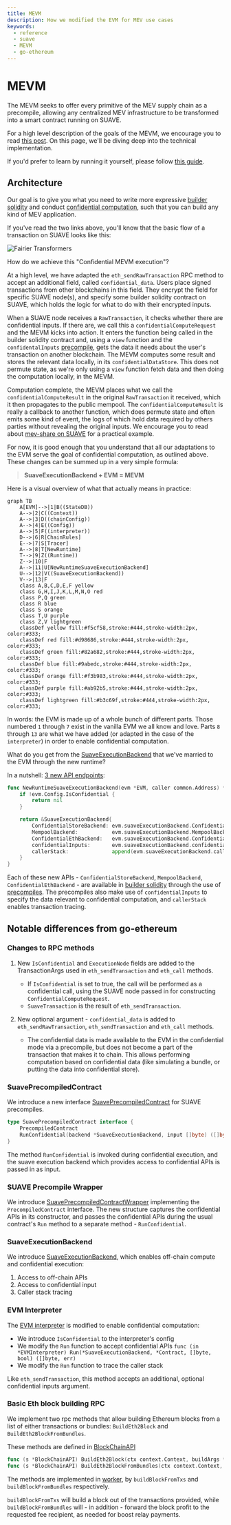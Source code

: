 ```yaml
---
title: MEVM
description: How we modified the EVM for MEV use cases
keywords:
  - reference
  - suave
  - MEVM
  - go-ethereum
---
```



# MEVM

The MEVM seeks to offer every primitive of the MEV supply chain as a precompile, allowing any centralized MEV infrastructure to be transformed into a smart contract running on SUAVE.

For a high level description of the goals of the MEVM, we encourage you to read [this post](https://writings.flashbots.net/mevm-suave-centauri-and-beyond). On this page, we'll be diving deep into the technical implementation.

If you'd prefer to learn by running it yourself, please follow [this guide](/how-to/setup-suave).

## Architecture

Our goal is to give you what you need to write more expressive [builder solidity](/reference/builder-solidity/index) and conduct [confidential computation](/reference/confidential-computation/index), such that you can build any kind of MEV application.

If you've read the two links above, you'll know that the basic flow of a transaction on SUAVE looks like this:

<AlignItems horizontal="center" vertical="center" sideMargin={0}>
<div>
  <img alt="Fairier Transformers" src={require('/static/img/basic_flow_mevshare.png').default} />
</div>
</AlignItems>

How do we achieve this "Confidential MEVM execution"? 

At a high level, we have adapted the `eth_sendRawTransaction` RPC method to accept an additional field, called `confidential_data`. Users place signed transactions from other blockchains in this field. They encrypt the field for specific SUAVE node(s), and specify some builder solidity contract on SUAVE, which holds the logic for what to do with their encrypted inputs.

When a SUAVE node receives a `RawTransaction`, it checks whether there are confidential inputs. If there are, we call this a `confidentialComputeRequest` and the MEVM kicks into action. It enters the function being called in the builder solidity contract and, using a `view` function and the `confidentalInputs` [precompile](/reference/precompiles), gets the data it needs about the user's transaction on another blockchain. The MEVM computes some result and stores the relevant data locally, in its `confidentialDataStore`. This does not permute state, as we're only using a `view` function fetch data and then doing the computation locally, in the MEVM.

Computation complete, the MEVM places what we call the `confidentialComputeResult` in the original `RawTransaction` it received, which it then propagates to the public mempool. The `confidentialComputeResult` is really a callback to another function, which does permute state and often emits some kind of event, the logs of which hold data required by others parties without revealing the original inputs. We encourage you to read about [mev-share on SUAVE](/reference/builder-solidity/worked-examples/mev-share) for a practical example. 

For now, it is good enough that you understand that all our adaptations to the EVM serve the goal of confidential computation, as outlined above. These changes can be summed up in a very simple formula:

> **SuaveExecutionBackend + EVM = MEVM**

Here is a visual overview of what that actually means in practice:

```mermaid
graph TB
    A[EVM]-->|1|B((StateDB))
    A-->|2|C((Context))
    A-->|3|D((chainConfig))
    A-->|4|E((Config))
    A-->|5|F((interpreter))
    D-->|6|R[ChainRules]
    E-->|7|S[Tracer]
    A-->|8|T[NewRuntime]
    T-->|9|Z((Runtime))
    Z-->|10|F
    A-->|11|U[NewRuntimeSuaveExecutionBackend]
    U-->|12|V((SuaveExecutionBackend))
    V-->|13|F
    class A,B,C,D,E,F yellow
    class G,H,I,J,K,L,M,N,O red
    class P,Q green
    class R blue
    class S orange
    class T,U purple
    class Z,V lightgreen
    classDef yellow fill:#f5cf58,stroke:#444,stroke-width:2px, color:#333;
    classDef red fill:#d98686,stroke:#444,stroke-width:2px, color:#333;
    classDef green fill:#82a682,stroke:#444,stroke-width:2px, color:#333;
    classDef blue fill:#9abedc,stroke:#444,stroke-width:2px, color:#333;
    classDef orange fill:#f3b983,stroke:#444,stroke-width:2px, color:#333;
    classDef purple fill:#ab92b5,stroke:#444,stroke-width:2px, color:#333;
    classDef lightgreen fill:#b3c69f,stroke:#444,stroke-width:2px, color:#333;
```

In words: the EVM is made up of a whole bunch of different parts. Those numbered `1` through `7` exist in the vanilla EVM we all know and love. Parts `8` through `13` are what we have added (or adapted in the case of the `interpreter`) in order to enable confidential computation.

What do you get from the [SuaveExecutionBackend](https://github.com/flashbots/suave-geth/blob/main/core/vm/suave.go) that we've married to the EVM through the new runtime? 

In a nutshell: [3 new API endpoints](/reference/confidential-computation/apis):

```go
func NewRuntimeSuaveExecutionBackend(evm *EVM, caller common.Address) *SuaveExecutionBackend {
	if !evm.Config.IsConfidential {
		return nil
	}

	return &SuaveExecutionBackend{
		ConfidentialStoreBackend: evm.suaveExecutionBackend.ConfidentialStoreBackend,
		MempoolBackend:           evm.suaveExecutionBackend.MempoolBackend,
		ConfidentialEthBackend:   evm.suaveExecutionBackend.ConfidentialEthBackend,
		confidentialInputs:       evm.suaveExecutionBackend.confidentialInputs,
		callerStack:              append(evm.suaveExecutionBackend.callerStack, &caller),
	}
}
```

Each of these new APIs - `ConfidentialStoreBackend`, `MempoolBackend`, `ConfidentialEthBackend` - are available in [builder solidity](/reference/builder-solidity/index) through the use of [precompiles](/reference/precompiles). The precompiles also make use of `confidentialInputs` to specify the data relevant to confidential computation, and `callerStack` enables transaction tracing.

## Notable differences from go-ethereum

### Changes to RPC methods

1. New `IsConfidential` and `ExecutionNode` fields are added to the TransactionArgs used in `eth_sendTransaction` and `eth_call` methods.
    - If `IsConfidential` is set to true, the call will be performed as a confidential call, using the SUAVE node passed in for constructing `ConfidentialComputeRequest`.
    - `SuaveTransaction` is the result of `eth_sendTransaction`.

2. New optional argument - `confidential_data` is added to `eth_sendRawTransaction`, `eth_sendTransaction` and `eth_call` methods.
    - The confidential data is made available to the EVM in the confidential mode via a precompile, but does not become a part of the transaction that makes it to chain. This allows performing computation based on confidential data (like simulating a bundle, or putting the data into confidential store).

### SuavePrecompiledContract

We introduce a new interface [SuavePrecompiledContract](https://github.com/flashbots/suave-geth/blob/main/core/vm/contracts.go) for SUAVE precompiles.

```go
type SuavePrecompiledContract interface {
	PrecompiledContract
	RunConfidential(backend *SuaveExecutionBackend, input []byte) ([]byte, error)
}
```

The method `RunConfidential` is invoked during confidential execution, and the suave execution backend which provides access to confidential APIs is passed in as input.

### SUAVE Precompile Wrapper

We introduce [SuavePrecompiledContractWrapper](https://github.com/flashbots/suave-geth/blob/main/core/vm/suave.go) implementing the `PrecompiledContract` interface. The new structure captures the confidential APIs in its constructor, and passes the confidential APIs during the usual contract's `Run` method to a separate method - `RunConfidential`.

### SuaveExecutionBackend

We introduce [SuaveExecutionBackend](https://github.com/flashbots/suave-geth/blob/main/core/vm/suave.go), which enables off-chain compute and confidential execution:

1. Access to off-chain APIs
2. Access to confidential input
3. Caller stack tracing

### EVM Interpreter

The [EVM interpreter](https://github.com/flashbots/suave-geth/blob/main/core/vm/interpreter.go) is modified to enable confidential computation:

* We introduce `IsConfidential` to the interpreter's config
* We modify the `Run` function to accept confidential APIs `func (in *EVMInterpreter) Run(*SuaveExecutionBackend, *Contract, []byte, bool) ([]byte, err)`
* We modify the `Run` function to trace the caller stack

Like `eth_sendTransaction`, this method accepts an additional, optional confidential inputs argument.

### Basic Eth block building RPC

We implement two rpc methods that allow building Ethereum blocks from a list of either transactions or bundles: `BuildEth2Block` and `BuildEth2BlockFromBundles`.

These methods are defined in [BlockChainAPI](https://github.com/flashbots/suave-geth/blob/main/internal/ethapi/api.go)

```go
func (s *BlockChainAPI) BuildEth2Block(ctx context.Context, buildArgs *types.BuildBlockArgs, txs types.Transactions) (*engine.ExecutionPayloadEnvelope, error)
func (s *BlockChainAPI) BuildEth2BlockFromBundles(ctx context.Context, buildArgs *types.BuildBlockArgs, bundles []types.SBundle) (*engine.ExecutionPayloadEnvelope, error)

```

The methods are implemented in [worker](https://github.com/flashbots/suave-geth/blob/main/miner/worker.go), by `buildBlockFromTxs` and `buildBlockFromBundles` respectively.

`buildBlockFromTxs` will build a block out of the transactions provided, while `buildBlockFromBundles` will - in addition - forward the block profit to the requested fee recipient, as needed for boost relay payments.
